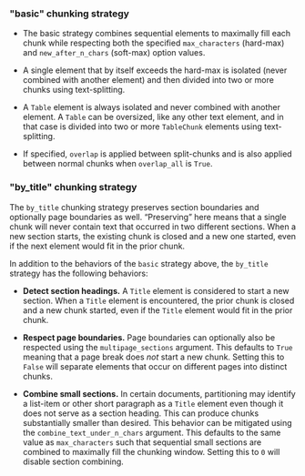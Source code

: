 ### "basic" chunking strategy

*   The basic strategy combines sequential elements to maximally fill each chunk while respecting both the specified `max_characters` (hard-max) and `new_after_n_chars` (soft-max) option values.

*   A single element that by itself exceeds the hard-max is isolated (never combined with another element) and then divided into two or more chunks using text-splitting.

*   A `Table` element is always isolated and never combined with another element. A `Table` can be oversized, like any other text element, and in that case is divided into two or more `TableChunk` elements using text-splitting.

*   If specified, `overlap` is applied between split-chunks and is also applied between normal chunks when `overlap_all` is `True`.


### "by_title" chunking strategy

The `by_title` chunking strategy preserves section boundaries and optionally page boundaries as well. “Preserving” here means that a single chunk will never contain text that occurred in two different sections. When a new section starts, the existing chunk is closed and a new one started, even if the next element would fit in the prior chunk.

In addition to the behaviors of the `basic` strategy above, the `by_title` strategy has the following behaviors:

*   **Detect section headings.** A `Title` element is considered to start a new section. When a `Title` element is encountered, the prior chunk is closed and a new chunk started, even if the `Title` element would fit in the prior chunk.

*   **Respect page boundaries.** Page boundaries can optionally also be respected using the `multipage_sections` argument. This defaults to `True` meaning that a page break does _not_ start a new chunk. Setting this to `False` will separate elements that occur on different pages into distinct chunks.

*   **Combine small sections.** In certain documents, partitioning may identify a list-item or other short paragraph as a `Title` element even though it does not serve as a section heading. This can produce chunks substantially smaller than desired. This behavior can be mitigated using the `combine_text_under_n_chars` argument. This defaults to the same value as `max_characters` such that sequential small sections are combined to maximally fill the chunking window. Setting this to `0` will disable section combining.

